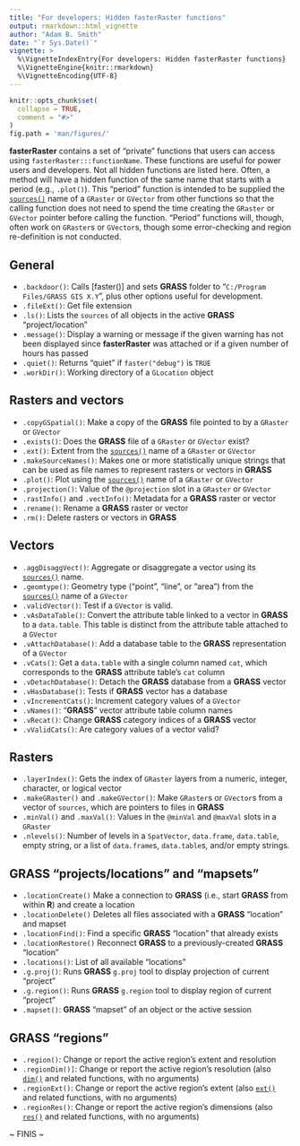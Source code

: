 ```yaml
---
title: "For developers: Hidden fasterRaster functions"
output: rmarkdown::html_vignette
author: "Adam B. Smith"
date: "`r Sys.Date()`"
vignette: >
  %\VignetteIndexEntry{For developers: Hidden fasterRaster functions}
  %\VignetteEngine{knitr::rmarkdown}
  %\VignetteEncoding{UTF-8}
---
```


```r
knitr::opts_chunk$set(
  collapse = TRUE,
  comment = "#>"
)
fig.path = 'man/figures/'
```

**fasterRaster** contains a set of "private" functions that users can access using `fasterRaster:::functionName`. These functions are useful for power users and developers. Not all hidden functions are listed here. Often, a method will have a hidden function of the same name that starts with a period (e.g., `.plot()`). This "period" function is intended to be supplied the [`sources()`](https://adamlilith.github.io/fasterRaster/reference/sources.html) name of a `GRaster` or `GVector` from other functions so that the calling function does not need to spend the time creating the `GRaster` or `GVector` pointer before calling the function. "Period" functions will, though, often work on `GRaster`s or `GVector`s, though some error-checking and region re-definition is not conducted.

## General
* `.backdoor()`: Calls [faster()] and sets **GRASS** folder to "`C:/Program Files/GRASS GIS X.Y`", plus other options useful for development.
* `.fileExt()`: Get file extension
* `.ls()`: Lists the `sources` of all objects in the active **GRASS** "project/location"
* `.message()`: Display a warning or message if the given warning has not been displayed since **fasterRaster** was attached or if a given number of hours has passed
* `.quiet()`: Returns "quiet" if `faster("debug")` is `TRUE`
* `.workDir()`: Working directory of a `GLocation` object

## Rasters and vectors
* `.copyGSpatial()`: Make a copy of the **GRASS** file pointed to by a `GRaster` or `GVector`
* `.exists()`: Does the **GRASS** file of a `GRaster` or `GVector` exist?
* `.ext()`: Extent from the [`sources()`](https://adamlilith.github.io/fasterRaster/reference/sources.html) name of a `GRaster` or `GVector`
* `.makeSourceNames()`: Makes one or more statistically unique strings that can be used as file names to represent rasters or vectors in **GRASS**
* `.plot()`: Plot using the [`sources()`](https://adamlilith.github.io/fasterRaster/reference/sources.html) name of a `GRaster` or `GVector`
* `.projection()`: Value of the `@projection` slot in a `GRaster` or `GVector`
* `.rastInfo()` and `.vectInfo()`: Metadata for a **GRASS** raster or vector
* `.rename()`: Rename a **GRASS** raster or vector
* `.rm()`: Delete rasters or vectors in **GRASS**

## Vectors
* `.aggDisaggVect()`: Aggregate or disaggregate a vector using its [`sources()`](https://adamlilith.github.io/fasterRaster/reference/sources.html) name.
* `.geomtype()`: Geometry type ("point", "line", or "area") from the [`sources()`](https://adamlilith.github.io/fasterRaster/reference/sources.html) name of a `GVector`
* `.validVector()`: Test if a `GVector` is valid.
* `.vAsDataTable()`: Convert the attribute table linked to a vector in **GRASS** to a `data.table`. This table is distinct from the attribute table attached to a `GVector`
* `.vAttachDatabase()`: Add a database table to the **GRASS** representation of a `GVector`
* `.vCats()`: Get a `data.table` with a single column named `cat`, which corresponds to the **GRASS** attribute table's `cat` column
* `.vDetachDatabase()`: Detach the **GRASS** database from a **GRASS** vector
* `.vHasDatabase()`: Tests if **GRASS** vector has a database
* `.vIncrementCats()`: Increment category values of a `GVector`
* `.vNames()`: "**GRASS**" vector attribute table column names
* `.vRecat()`: Change **GRASS** category indices of a **GRASS** vector
* `.vValidCats()`: Are category values of a vector valid?

## Rasters
* `.layerIndex()`: Gets the index of `GRaster` layers from a numeric, integer, character, or logical vector
* `.makeGRaster()` and `.makeGVector()`: Make `GRaster`s or `GVector`s from a vector of `sources`, which are pointers to files in **GRASS**
* `.minVal()` and `.maxVal()`: Values in the `@minVal` and `@maxVal` slots in a `GRaster`
* `.nlevels()`: Number of levels in a `SpatVector`, `data.frame`, `data.table`, empty string, or a list of `data.frame`s, `data.table`s, and/or empty strings.

## **GRASS** "projects/locations" and "mapsets"
* `.locationCreate()` Make a connection to **GRASS** (i.e., start **GRASS** from within **R**) and create a location
* `.locationDelete()` Deletes all files associated with a **GRASS** "location" and mapset
* `.locationFind()`: Find a specific **GRASS** "location" that already exists
* `.locationRestore()` Reconnect **GRASS** to a previously-created **GRASS** "location"
* `.locations()`: List of all available "locations"
* `.g.proj()`: Runs **GRASS** `g.proj` tool to display projection of current "project"
* `.g.region()`: Runs **GRASS** `g.region` tool to display region of current "project"
* `.mapset()`: **GRASS** "mapset" of an object or the active session

## **GRASS** "regions"
* `.region()`: Change or report the active region's extent and resolution
* `.regionDim()]`: Change or report the active region's resolution (also [`dim()`](https://adamlilith.github.io/fasterRaster/reference/dim.html) and related functions, with no arguments)
* `.regionExt()`: Change or report the active region's extent (also [`ext()`](https://adamlilith.github.io/fasterRaster/reference/ext.html) and related functions, with no arguments)
* `.regionRes()`: Change or report the active region's dimensions (also [`res()`](https://adamlilith.github.io/fasterRaster/reference/res.html) and related functions, with no arguments)

~ FINIS ~
